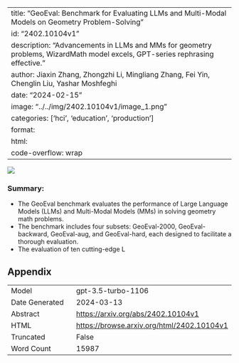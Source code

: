
---
title: "GeoEval: Benchmark for Evaluating LLMs and Multi-Modal Models on Geometry Problem-Solving"
id: "2402.10104v1"
description: "Advancements in LLMs and MMs for geometry problems, WizardMath model excels, GPT-series rephrasing effective."
author: Jiaxin Zhang, Zhongzhi Li, Mingliang Zhang, Fei Yin, Chenglin Liu, Yashar Moshfeghi
date: "2024-02-15"
image: "../../img/2402.10104v1/image_1.png"
categories: ['hci', 'education', 'production']
format:
  html:
    code-overflow: wrap
---

![](../../img/2402.10104v1/image_1.png)

### Summary:
- The GeoEval benchmark evaluates the performance of Large Language Models (LLMs) and Multi-Modal Models (MMs) in solving geometry math problems.
- The benchmark includes four subsets: GeoEval-2000, GeoEval-backward, GeoEval-aug, and GeoEval-hard, each designed to facilitate a thorough evaluation.
- The evaluation of ten cutting-edge L

## Appendix

|          |          |
|----------|----------|
| Model     | gpt-3.5-turbo-1106       |
| Date Generated     | 2024-03-13       |
| Abstract | [https://arxiv.org/abs/2402.10104v1](https://arxiv.org/abs/2402.10104v1)        |
| HTML     | [https://browse.arxiv.org/html/2402.10104v1](https://browse.arxiv.org/html/2402.10104v1)       |
| Truncated       | False       |
| Word Count       | 15987       |